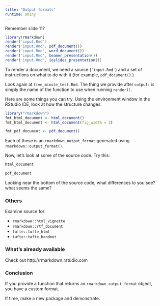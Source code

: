 ```yaml
---
title: "Output formats"
runtime: shiny
---
```


Remember slide 11?

```r
library(rmarkdown)
render('input.Rmd')
render('input.Rmd', pdf_document())
render('input.Rmd', word_document())
render('input.Rmd', beamer_presentation())
render('input.Rmd', ioslides_presentation())
```

To render a document, we need a source (`'input.Rmd'`) and a set of instructions on what to do with it (for example, `pdf_document()`.)

Look again at `five_minute_test.Rmd`. The thing we provide after `output:` is simply the name of the function to use when running `render()`.

Here are some things you can try. Using the environment window in the RStudio IDE, look at how the structure changes.

```r
library("rmarkdown")
fmt_html_document <- html_document() 
fmt_html_document <- html_document(fig_width = 3)

fmt_pdf_document <- pdf_document()
```

Each of these is an `rmarkdown_output_format` generated using `rmarkdown::output_format()`.

Now, let's look at some of the source code. Try this:

```r
html_document

pdf_document
```

Looking near the bottom of the source code, what differences to you see? what seems the same?


### Others

Examine source for:

* `rmarkdown::html_vignette`
* `rmarkdown::rtf_document`
* `tufte::tufte_html`
* `tufte::tufte_handout`

### What's already available

Check out http://rmarkdown.rstudio.com

### Conclusion

If you provide a function that returns an `rmarkdown_output_format` object, you have a custom format.

If time, make a new package and demonstrate.


